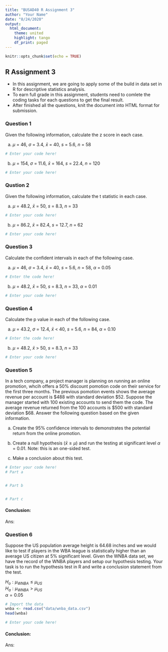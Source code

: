 ```yaml
---
title: "BUSAD40 R Assignment 3"
author: "Your Name"
date: "8/24/2020"
output: 
  html_document:
    theme: united
    highlight: tango
    df_print: paged
---
```


```r
knitr::opts_chunk$set(echo = TRUE)
```

## R Assignment 3

* In this assignment, we are going to apply some of the build in data set in R for descriptive statistics analysis.
* To earn full grade in this assignment, students need to comlete the coding tasks for each questions to get the final result.
* After finished all the questions, knit the document into HTML format for submission.

### Question 1

Given the following information, calculate the z score in each case. 

a. $\mu$ = 46, $\sigma$ = 3.4, $\bar{x}$ = 40, $s$ = 5.6, $n$ = 58

```r
# Enter your code here!

```

b. $\mu$ = 154, $\sigma$ = 11.6, $\bar{x}$ = 164, $s$ = 22.4, $n$ = 120

```r
# Enter your code here!

```


### Qustion 2

Given the following information, calculate the t statistic in each case.

a. $\mu$ = 48.2, $\bar{x}$ = 50, $s$ = 8.3, $n$ = 33

```r
# Enter your code here!

```

b. $\mu$ = 86.2, $\bar{x}$ = 82.4, $s$ = 12.7, $n$ = 62

```r
# Enter your code here!

```

### Question 3

Calculate the confident intervals in each of the following case.

a. $\mu$ = 46, $\sigma$ = 3.4, $\bar{x}$ = 40, $s$ = 5.6, $n$ = 58, $\alpha$ = 0.05

```r
# Enter the code here!

```

b. $\mu$ = 48.2, $\bar{x}$ = 50, $s$ = 8.3, $n$ = 33, $\alpha$ = 0.01

```r
# Enter your code here!

```

### Question 4

Calculate the p value in each of the following case.

a. $\mu$ = 43.2, $\sigma$ = 12.4, $\bar{x}$ < 40, $s$ = 5.6, $n$ = 84, $\alpha$ = 0.10

```r
# Enter the code here!

```

b. $\mu$ = 48.2, $\bar{x}$ > 50, $s$ = 8.3, $n$ = 33

```r
# Enter your code here!

```

### Question 5

In a tech company, a project manager is planning on running an online promotion, whcih offers a 50% discount pomotion code on their service for the first three months. The previous pomotion events shows the average revenue per account is \$488 with standard deviation \$52. Suppose the manager started with 100 existing accounts to send them the code. The average revenue returned from the 100 accounts is \$500 with standard deviation \$68.  Answer the following question based on the given information.

a. Create the 95% confidence intervals to demonstrates the potential return from the online promotion.

b. Create a null hypothesis ($\bar{x} \geq \mu$) and run the testing at significant level $\alpha$ = 0.01. Note: this is an one-sided test.

c. Make a conclusion about this test.

```r
# Enter your code here!
# Part a


# Part b


# Part c

```

#### Conclusion:

Ans: 


### Question 6

Suppose the US population average height is 64.68 inches and we would like to test if players in the WBA league is statistically higher than an average US citizen at 5% significant level. Given the WNBA data set, we have the record of the WNBA players and setup our hypothesis testing. Your task is to run the hypothesis test in R and write a conclusion statement from the test.

$H_o: \mu_{WNBA} \leq \mu_{US}$  
$H_a: \mu_{WNBA} > \mu_{US}$  
$\alpha = 0.05$

```r
# Import the data
wnba <- read.csv("data/wnba_data.csv")
head(wnba)
```
```r
# Enter your code here!

```

#### Conclusion:

Ans: 